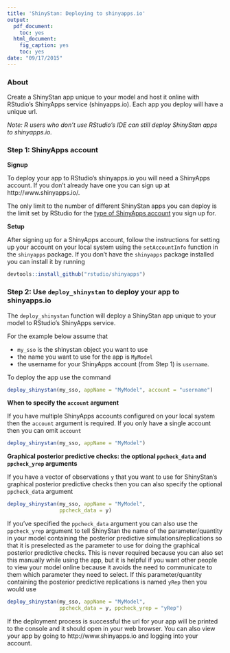 ```yaml
---
title: 'ShinyStan: Deploying to shinyapps.io'
output:
  pdf_document:
    toc: yes
  html_document:
    fig_caption: yes
    toc: yes
date: "09/17/2015"
---
```

<!--
%\VignetteEngine{knitr::rmarkdown}
%\VignetteIndexEntry{ShinyStan: Deploying to shinyapps.io}
-->

### About

Create a ShinyStan app unique to your model and host it online with RStudio's ShinyApps service (shinyapps.io). Each app you deploy will have a unique url.  

*Note: R users who don't use RStudio's IDE can still deploy ShinyStan apps to shinyapps.io.* 

### Step 1: ShinyApps account

**Signup**

To deploy your app to RStudio's shinyapps.io you will need a ShinyApps account. If you don't already have one you can sign up at http://www.shinyapps.io/. 

The only limit to the number of different ShinyStan apps you can deploy is the limit set by RStudio for the [type of ShinyApps account](https://www.shinyapps.io/#pricing) you sign up for.

**Setup**

After signing up for a ShinyApps account, follow the instructions for setting up your account on your local system using the `setAccountInfo` function in the `shinyapps` package. If you don't have the `shinyapps` package installed you can install it by running 

```r
devtools::install_github("rstudio/shinyapps")
```


### Step 2: Use `deploy_shinystan` to deploy your app to shinyapps.io

The `deploy_shinystan` function will deploy a ShinyStan app unique to your model to RStudio's ShinyApps service.

For the example below assume that 

- `my_sso` is the shinystan object you want to use
- the name you want to use for the app is `MyModel` 
- the username for your ShinyApps account (from Step 1) is `username`.

To deploy the app use the command

```r
deploy_shinystan(my_sso, appName = "MyModel", account = "username")
```


**When to specify the `account` argument**

If you have multiple ShinyApps accounts configured on your local system then the `account` argument is required. If you only have a single account then you can omit `account`

```r
deploy_shinystan(my_sso, appName = "MyModel")
```

**Graphical posterior predictive checks: the optional `ppcheck_data` and `ppcheck_yrep` arguments**

If you have a vector of observations `y` that you want to use for ShinyStan's graphical posterior predictive checks then you can also specify the optional `ppcheck_data` argument

```r
deploy_shinystan(my_sso, appName = "MyModel", 
                 ppcheck_data = y)
```

If you've specified the `ppcheck_data` argument you can also use the `ppcheck_yrep` argument to tell ShinyStan the name of the parameter/quantity in your model containing the posterior predictive simulations/replications so that it is preselected as the parameter to use for doing the graphical posterior predictive checks. This is never required because you can also set this manually while using the app, but it is helpful if you want other people to view your model online because it avoids the need to communicate to them which parameter they need to select. If this parameter/quantity containing the posterior predictive replications is named `yRep` then you would use

```r
deploy_shinystan(my_sso, appName = "MyModel", 
                 ppcheck_data = y, ppcheck_yrep = "yRep")
```


If the deployment process is successful the url for your app will be printed to the console and it should open in your web browser. You can also view your app by going to http://www.shinyapps.io and logging into your account.


